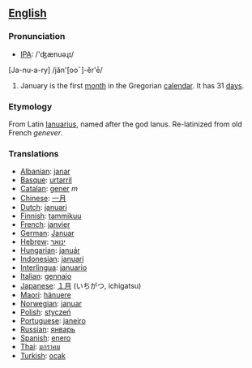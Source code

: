 ==[[English]]==
=== Pronunciation ===
*[[w:IPA|IPA]]: /'ʤænuəɻɪ/
[Ja-nu-a-ry] /jăn'[ooˉ]-ĕr'ē/

#January is the first [[month]] in the Gregorian [[calendar]]. It has 31 [[day]]s.

===Etymology===
From Latin [[Ianuarius]], named after the god Ianus. Re-latinized from old French ''genever''.

===Translations===

*[[Albanian]]: [[janar]]
*[[Basque]]: [[urtarril]]
*[[Catalan]]: [[gener]] ''m''
*[[Chinese]]: [[一月]]
*[[Dutch]]: [[januari]]
*[[Finnish]]: [[tammikuu]]
*[[French]]: [[janvier]]
*[[German]]: [[Januar]]
*[[Hebrew]]: [[ינואר]]
*[[Hungarian]]: [[január]]
*[[Indonesian]]: [[januari]]
*[[Interlingua]]: [[januario]]
*[[Italian]]: [[gennaio]]
*[[Japanese]]: [[１月]] (いちがつ, ichigatsu)
*[[Maori]]: [[hänuere]]
*[[Norwegian]]: [[januar]]
*[[Polish]]: [[styczeń|stycze&#324;]]
*[[Portuguese]]: [[janeiro]]
*[[Russian]]: [[январь]]
*[[Spanish]]: [[enero]]
*[[Thai]]: [[มกราคม]]
*[[Turkish]]: [[ocak]]